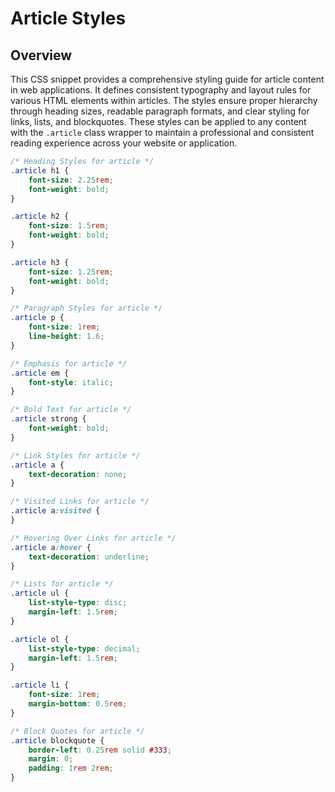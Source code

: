 # Article Styles

## Overview

This CSS snippet provides a comprehensive styling guide for article content in web applications. It defines consistent typography and layout rules for various HTML elements within articles. The styles ensure proper hierarchy through heading sizes, readable paragraph formats, and clear styling for links, lists, and blockquotes. These styles can be applied to any content with the `.article` class wrapper to maintain a professional and consistent reading experience across your website or application.

```css
/* Heading Styles for article */
.article h1 {
	font-size: 2.25rem;
	font-weight: bold;
}

.article h2 {
	font-size: 1.5rem;
	font-weight: bold;
}

.article h3 {
	font-size: 1.25rem;
	font-weight: bold;
}

/* Paragraph Styles for article */
.article p {
	font-size: 1rem;
	line-height: 1.6;
}

/* Emphasis for article */
.article em {
	font-style: italic;
}

/* Bold Text for article */
.article strong {
	font-weight: bold;
}

/* Link Styles for article */
.article a {
	text-decoration: none;
}

/* Visited Links for article */
.article a:visited {
}

/* Hovering Over Links for article */
.article a:hover {
	text-decoration: underline;
}

/* Lists for article */
.article ul {
	list-style-type: disc;
	margin-left: 1.5rem;
}

.article ol {
	list-style-type: decimal;
	margin-left: 1.5rem;
}

.article li {
	font-size: 1rem;
	margin-bottom: 0.5rem;
}

/* Block Quotes for article */
.article blockquote {
	border-left: 0.25rem solid #333;
	margin: 0;
	padding: 1rem 2rem;
}
```
